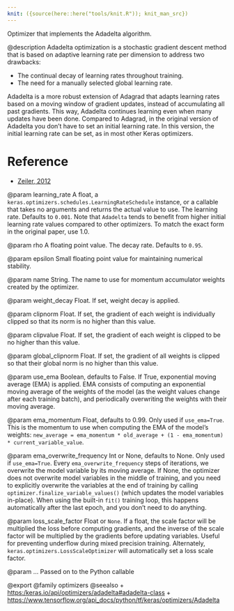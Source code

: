 ```yaml
---
knit: ({source(here::here("tools/knit.R")); knit_man_src})
---
```

Optimizer that implements the Adadelta algorithm.

@description
Adadelta optimization is a stochastic gradient descent method that is based
on adaptive learning rate per dimension to address two drawbacks:

- The continual decay of learning rates throughout training.
- The need for a manually selected global learning rate.

Adadelta is a more robust extension of Adagrad that adapts learning rates
based on a moving window of gradient updates, instead of accumulating all
past gradients. This way, Adadelta continues learning even when many updates
have been done. Compared to Adagrad, in the original version of Adadelta you
don't have to set an initial learning rate. In this version, the initial
learning rate can be set, as in most other Keras optimizers.

# Reference
- [Zeiler, 2012](http://arxiv.org/abs/1212.5701)

@param learning_rate
A float, a
`keras.optimizers.schedules.LearningRateSchedule` instance, or
a callable that takes no arguments and returns the actual value to
use. The learning rate. Defaults to `0.001`. Note that `Adadelta`
tends to benefit from higher initial learning rate values compared
to other optimizers. To match the exact form in the original paper,
use 1.0.

@param rho
A floating point value. The decay rate. Defaults to `0.95`.

@param epsilon
Small floating point value for maintaining numerical stability.

@param name
String. The name to use
for momentum accumulator weights created by
the optimizer.

@param weight_decay
Float. If set, weight decay is applied.

@param clipnorm
Float. If set, the gradient of each weight is individually
clipped so that its norm is no higher than this value.

@param clipvalue
Float. If set, the gradient of each weight is clipped to be
no higher than this value.

@param global_clipnorm
Float. If set, the gradient of all weights is clipped
so that their global norm is no higher than this value.

@param use_ema
Boolean, defaults to False. If True, exponential moving average
(EMA) is applied. EMA consists of computing an exponential moving
average of the weights of the model (as the weight values change after
each training batch), and periodically overwriting the weights with
their moving average.

@param ema_momentum
Float, defaults to 0.99. Only used if `use_ema=True`.
This is the momentum to use when computing
the EMA of the model's weights:
`new_average = ema_momentum * old_average + (1 - ema_momentum) *
current_variable_value`.

@param ema_overwrite_frequency
Int or None, defaults to None. Only used if
`use_ema=True`. Every `ema_overwrite_frequency` steps of iterations,
we overwrite the model variable by its moving average.
If None, the optimizer
does not overwrite model variables in the middle of training, and you
need to explicitly overwrite the variables at the end of training
by calling `optimizer.finalize_variable_values()`
(which updates the model
variables in-place). When using the built-in `fit()` training loop,
this happens automatically after the last epoch,
and you don't need to do anything.

@param loss_scale_factor
Float or `None`. If a float, the scale factor will
be multiplied the loss before computing gradients, and the inverse of
the scale factor will be multiplied by the gradients before updating
variables. Useful for preventing underflow during mixed precision
training. Alternately, `keras.optimizers.LossScaleOptimizer` will
automatically set a loss scale factor.

@param ...
Passed on to the Python callable

@export
@family optimizers
@seealso
+ <https:/keras.io/api/optimizers/adadelta#adadelta-class>
+ <https://www.tensorflow.org/api_docs/python/tf/keras/optimizers/Adadelta>
